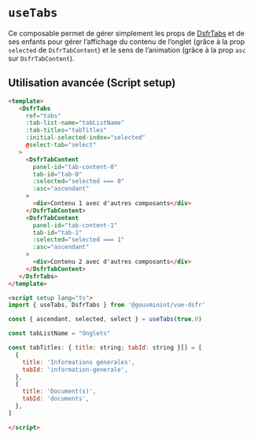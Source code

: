 
<Meta title="Composables/useTabs" />

# `useTabs`

Ce composable permet de gérer simplement les props de [DsfrTabs](/docs/composants-dsfrtabs--docs) et de ses enfants pour gérer l’affichage du contenu de l’onglet (grâce à la prop `selected` de `DsfrTabContent`) et le sens de l’animation (grâce à la prop `asc` sur `DsfrTabContent`).

## Utilisation avancée (Script setup)

```html
<template>
   <DsfrTabs
     ref="tabs"
     :tab-list-name="tabListName"
     :tab-titles="tabTitles"
     :initial-selected-index="selected"
     @select-tab="select"
   >
     <DsfrTabContent
       panel-id="tab-content-0"
       tab-id="tab-0"
       :selected="selected === 0"
       :asc="ascendant"
     >
       <div>Contenu 1 avec d'autres composants</div>
     </DsfrTabContent>
     <DsfrTabContent
       panel-id="tab-content-1"
       tab-id="tab-1"
       :selected="selected === 1"
       :asc="ascendant"
     >
       <div>Contenu 2 avec d'autres composants</div>
     </DsfrTabContent>
   </DsfrTabs>
</template>

<script setup lang="ts">
import { useTabs, DsfrTabs } from '@gouvminint/vue-dsfr'

const { ascendant, selected, select } = useTabs(true,0)

const tabListName = "Onglets"

const tabTitles: { title: string; tabId: string }[] = [
  {
    title: 'Informations générales',
    tabId: 'information-generale',
  },
  {
    title: 'Document(s)',
    tabId: 'documents',
  },
]

</script>
```
